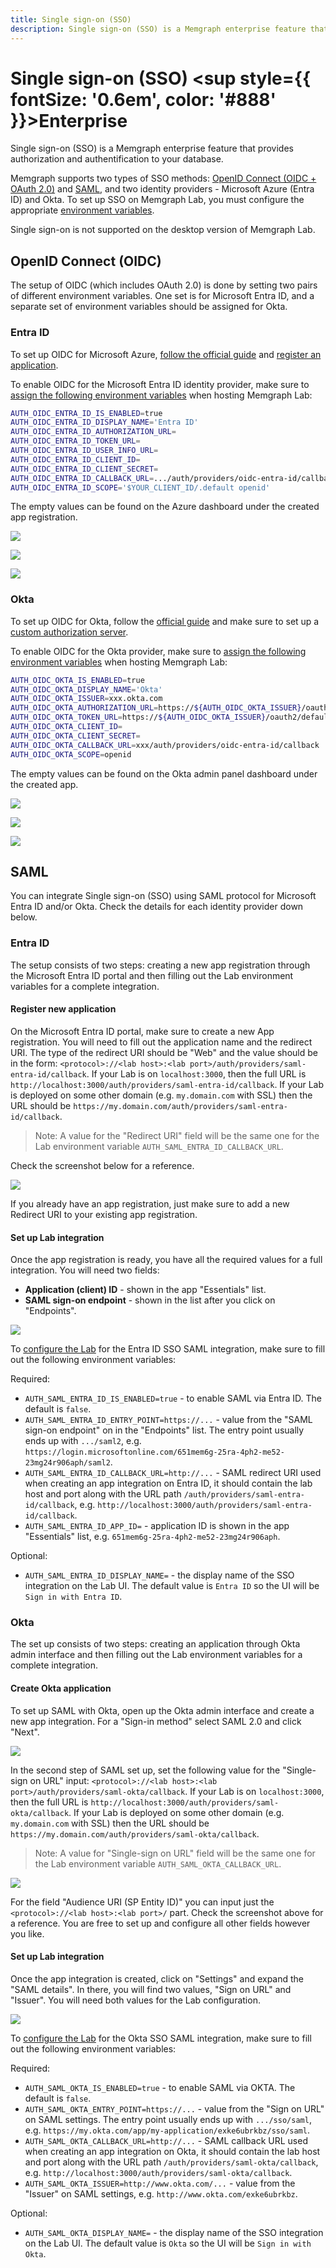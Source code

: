 ```yaml
---
title: Single sign-on (SSO)
description: Single sign-on (SSO) is a Memgraph enterprise feature that provides authorization and authentification for your database.
---
```



# Single sign-on (SSO) <sup style={{ fontSize: '0.6em', color: '#888' }}>Enterprise</sup>

Single sign-on (SSO) is a Memgraph enterprise feature that provides authorization and authentification to your database.

Memgraph supports two types of SSO methods: [OpenID Connect (OIDC + OAuth
2.0)](#openid-connect-oidc) and [SAML](#saml), and two identity providers -
Microsoft Azure (Entra ID) and Okta. To set up SSO on Memgraph Lab, you
must configure the appropriate [environment variables](/memgraph-lab/configuration).

<Callout type="warning">

Single sign-on is not supported on the desktop version of Memgraph Lab.

</Callout>

## OpenID Connect (OIDC)

The setup of OIDC (which includes OAuth 2.0) is done by setting two pairs of different environment variables.
One set is for Microsoft Entra ID, and a separate set of environment variables should be assigned for Okta.

### Entra ID

To set up OIDC for Microsoft Azure,
[follow the official guide](https://learn.microsoft.com/en-us/entra/architecture/auth-oidc#implement-oidc-with-microsoft-entra-id) and
[register an application](https://learn.microsoft.com/en-us/entra/identity-platform/quickstart-register-app).

To enable OIDC for the Microsoft Entra ID identity provider, make sure to
[assign the following environment
variables](/memgraph-lab/configuration#changing-configuration) when hosting
Memgraph Lab:

```bash
AUTH_OIDC_ENTRA_ID_IS_ENABLED=true
AUTH_OIDC_ENTRA_ID_DISPLAY_NAME='Entra ID'
AUTH_OIDC_ENTRA_ID_AUTHORIZATION_URL=
AUTH_OIDC_ENTRA_ID_TOKEN_URL=
AUTH_OIDC_ENTRA_ID_USER_INFO_URL=
AUTH_OIDC_ENTRA_ID_CLIENT_ID=
AUTH_OIDC_ENTRA_ID_CLIENT_SECRET=
AUTH_OIDC_ENTRA_ID_CALLBACK_URL=.../auth/providers/oidc-entra-id/callback
AUTH_OIDC_ENTRA_ID_SCOPE='$YOUR_CLIENT_ID/.default openid'
```

The empty values can be found on the Azure dashboard under the created app registration.

![](/pages/data-visualization/lab-user-manual/sso-oidc-entra-callback.png)

![](/pages/data-visualization/lab-user-manual/sso-oidc-entra-endpoints.png)

![](/pages/data-visualization/lab-user-manual/sso-oidc-entra-secret.png)

### Okta

To set up OIDC for Okta, follow the [official guide](https://developer.okta.com/docs/guides/implement-grant-type/authcode/main/)
and make sure to set up a [custom authorization server](https://developer.okta.com/docs/concepts/auth-servers/#custom-authorization-server).

To enable OIDC for the Okta provider, make sure to [assign the following
environment variables](/memgraph-lab/configuration#changing-configuration) when
hosting Memgraph Lab:

```bash
AUTH_OIDC_OKTA_IS_ENABLED=true
AUTH_OIDC_OKTA_DISPLAY_NAME='Okta'
AUTH_OIDC_OKTA_ISSUER=xxx.okta.com
AUTH_OIDC_OKTA_AUTHORIZATION_URL=https://${AUTH_OIDC_OKTA_ISSUER}/oauth2/v1/authorize
AUTH_OIDC_OKTA_TOKEN_URL=https://${AUTH_OIDC_OKTA_ISSUER}/oauth2/default/v1/token
AUTH_OIDC_OKTA_CLIENT_ID=
AUTH_OIDC_OKTA_CLIENT_SECRET=
AUTH_OIDC_OKTA_CALLBACK_URL=xxx/auth/providers/oidc-entra-id/callback
AUTH_OIDC_OKTA_SCOPE=openid
```

The empty values can be found on the Okta admin panel dashboard under the created app.

![](/pages/data-visualization/lab-user-manual/sso-oidc-okta-issuer.png)

![](/pages/data-visualization/lab-user-manual/sso-oidc-okta-secret.png)

![](/pages/data-visualization/lab-user-manual/sso-oidc-okta-endpoints.png)

## SAML

You can integrate Single sign-on (SSO) using SAML protocol for
Microsoft Entra ID and/or Okta. Check the details for each
identity provider down below.

### Entra ID

The setup consists of two steps: creating a new app registration through the
Microsoft Entra ID portal and then filling out the Lab environment variables
for a complete integration.

#### Register new application

On the Microsoft Entra ID portal, make sure to create a new App registration.
You will need to fill out the application name and the redirect URI. The type
of the redirect URI should be "Web" and the value should be in the form:
`<protocol>://<lab host>:<lab port>/auth/providers/saml-entra-id/callback`. If
your Lab is on `localhost:3000`, then the full URL is `http://localhost:3000/auth/providers/saml-entra-id/callback`.
If your Lab is deployed on some other domain (e.g. `my.domain.com` with SSL) then
the URL should be `https://my.domain.com/auth/providers/saml-entra-id/callback`.

> Note: A value for the "Redirect URI" field will be the same one for the
> Lab environment variable `AUTH_SAML_ENTRA_ID_CALLBACK_URL`.

Check the screenshot below for a reference.

![](/pages/data-visualization/lab-user-manual/sso-saml-entra-app-registration.png)

If you already have an app registration, just make sure to add a new Redirect URI to
your existing app registration.

#### Set up Lab integration

Once the app registration is ready, you have all the required values for a full
integration. You will need two fields:

* **Application (client) ID** - shown in the app "Essentials" list.
* **SAML sign-on endpoint** - shown in the list after you click on "Endpoints".

![](/pages/data-visualization/lab-user-manual/sso-saml-entra-copy-fields.png)

To [configure the Lab](/memgraph-lab/configuration#changing-configuration) for
the Entra ID SSO SAML integration, make sure to fill out the following
environment variables:

Required:

* `AUTH_SAML_ENTRA_ID_IS_ENABLED=true` - to enable SAML via Entra ID. The
  default is `false`.
* `AUTH_SAML_ENTRA_ID_ENTRY_POINT=https://...` - value from the "SAML sign-on endpoint" on
  in the "Endpoints" list. The entry point usually ends up with `.../saml2`, e.g.
  `https://login.microsoftonline.com/651mem6g-25ra-4ph2-me52-23mg24r906aph/saml2`.
* `AUTH_SAML_ENTRA_ID_CALLBACK_URL=http://...` - SAML redirect URI used when creating
  an app integration on Entra ID, it should contain the lab host and port along with
  the URL path `/auth/providers/saml-entra-id/callback`, e.g.
  `http://localhost:3000/auth/providers/saml-entra-id/callback`.
* `AUTH_SAML_ENTRA_ID_APP_ID=` - application ID is shown in the app "Essentials" list,
  e.g. `651mem6g-25ra-4ph2-me52-23mg24r906aph`.

Optional:

* `AUTH_SAML_ENTRA_ID_DISPLAY_NAME=` - the display name of the SSO integration on the
  Lab UI. The default value is `Entra ID` so the UI will be `Sign in with Entra ID`.

### Okta

The set up consists of two steps: creating an application through Okta admin
interface and then filling out the Lab environment variables for a complete
integration.

#### Create Okta application

To set up SAML with Okta, open up the Okta admin interface and
create a new app integration. For a "Sign-in method" select SAML 2.0
and click "Next".

![](/pages/data-visualization/lab-user-manual/sso-saml-okta-application-creation.png)

In the second step of SAML set up, set the following value for the
"Single-sign on URL" input: `<protocol>://<lab host>:<lab port>/auth/providers/saml-okta/callback`.
If your Lab is on `localhost:3000`, then the full URL
is `http://localhost:3000/auth/providers/saml-okta/callback`. If your Lab
is deployed on some other domain (e.g. `my.domain.com` with SSL) then
the URL should be `https://my.domain.com/auth/providers/saml-okta/callback`.

> Note: A value for "Single-sign on URL" field will be the same one for the
> Lab environment variable `AUTH_SAML_OKTA_CALLBACK_URL`.

![](/pages/data-visualization/lab-user-manual/sso-saml-okta-configuration.png)

For the field "Audience URI (SP Entity ID)" you can input just the
`<protocol>://<lab host>:<lab port>/` part. Check the screenshot above for
a reference. You are free to set up and configure all other fields
however you like.

#### Set up Lab integration

Once the app integration is created, click on "Settings" and expand
the "SAML details". In there, you will find two values, "Sign on URL" and
"Issuer". You will need both values for the Lab configuration.

![](/pages/data-visualization/lab-user-manual/sso-saml-okta-copy-fields.png)

To [configure the Lab](/memgraph-lab/configuration#changing-configuration) for
the Okta SSO SAML integration, make sure to fill out the following environment
variables:

Required:

* `AUTH_SAML_OKTA_IS_ENABLED=true` - to enable SAML via OKTA. The
  default is `false`.
* `AUTH_SAML_OKTA_ENTRY_POINT=https://...` - value from the "Sign on URL" on
  SAML settings. The entry point usually ends up with `.../sso/saml`, e.g.
  `https://my.okta.com/app/my-application/exke6ubrkbz/sso/saml`.
* `AUTH_SAML_OKTA_CALLBACK_URL=http://...` - SAML callback URL used when creating
  an app integration on Okta, it should contain the lab host and port along with
  the URL path `/auth/providers/saml-okta/callback`, e.g.
  `http://localhost:3000/auth/providers/saml-okta/callback`.
* `AUTH_SAML_OKTA_ISSUER=http://www.okta.com/...` - value from the "Issuer" on
  SAML settings, e.g. `http://www.okta.com/exke6ubrkbz`.

Optional:

* `AUTH_SAML_OKTA_DISPLAY_NAME=` - the display name of the SSO integration on the
  Lab UI. The default value is `Okta` so the UI will be `Sign in with Okta`.

<CommunityLinks/>